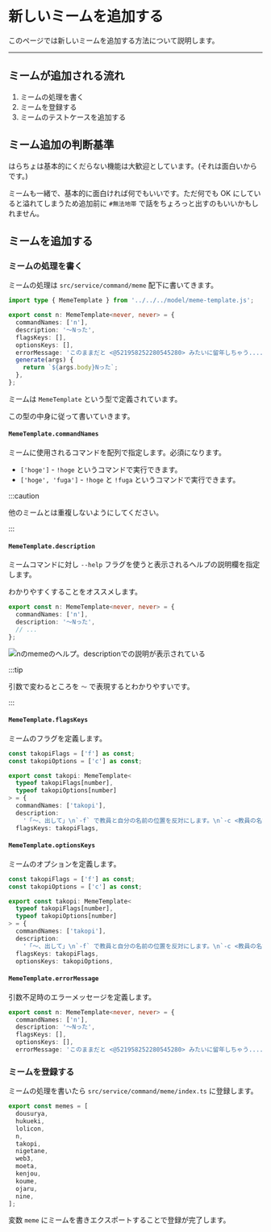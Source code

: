 # 新しいミームを追加する

このページでは新しいミームを追加する方法について説明します。

---

## ミームが追加される流れ

1. ミームの処理を書く
2. ミームを登録する
3. ミームのテストケースを追加する

## ミーム追加の判断基準

はらちょは基本的にくだらない機能は大歓迎としています。(それは面白いからです。)

ミームも一緒で、基本的に面白ければ何でもいいです。ただ何でも OK にしていると溢れてしまうため追加前に `#無法地帯` で話をちょろっと出すのもいいかもしれません。

## ミームを追加する

### ミームの処理を書く

ミームの処理は `src/service/command/meme` 配下に書いてきます。

```ts title="src/service/command/meme/n.ts"
import type { MemeTemplate } from '../../../model/meme-template.js';

export const n: MemeTemplate<never, never> = {
  commandNames: ['n'],
  description: '〜Nった',
  flagsKeys: [],
  optionsKeys: [],
  errorMessage: 'このままだと <@521958252280545280> みたいに留年しちゃう....',
  generate(args) {
    return `${args.body}Nった`;
  },
};
```

ミームは `MemeTemplate` という型で定義されています。

この型の中身に従って書いていきます。

#### `MemeTemplate.commandNames`

ミームに使用されるコマンドを配列で指定します。必須になります。

- `['hoge']` - `!hoge` というコマンドで実行できます。
- `['hoge', 'fuga']` - `!hoge` と `!fuga` というコマンドで実行できます。

:::caution

他のミームとは重複しないようにしてください。

:::

#### `MemeTemplate.description`

ミームコマンドに対し `--help` フラグを使うと表示されるヘルプの説明欄を指定します。

わかりやすくすることをオススメします。

```ts title="src/service/command/meme/n.ts"
export const n: MemeTemplate<never, never> = {
  commandNames: ['n'],
  description: '〜Nった',
  // ...
};
```

![nのmemeのヘルプ。descriptionでの説明が表示されている](../../static/images/meme.jpg)

:::tip

引数で変わるところを `〜` で表現するとわかりやすいです。

:::

#### `MemeTemplate.flagsKeys`

ミームのフラグを定義します。

```ts title="src/service/command/meme/takopi.ts"
const takopiFlags = ['f'] as const;
const takopiOptions = ['c'] as const;

export const takopi: MemeTemplate<
  typeof takopiFlags[number],
  typeof takopiOptions[number]
> = {
  commandNames: ['takopi'],
  description:
    '「〜、出して」\n`-f` で教員と自分の名前の位置を反対にします。\n`-c <教員の名前> <出すもの>`で教員の名前も変更可能です。',
  flagsKeys: takopiFlags,
```

#### `MemeTemplate.optionsKeys`

ミームのオプションを定義します。

```ts title="src/service/command/meme/takopi.ts"
const takopiFlags = ['f'] as const;
const takopiOptions = ['c'] as const;

export const takopi: MemeTemplate<
  typeof takopiFlags[number],
  typeof takopiOptions[number]
> = {
  commandNames: ['takopi'],
  description:
    '「〜、出して」\n`-f` で教員と自分の名前の位置を反対にします。\n`-c <教員の名前> <出すもの>`で教員の名前も変更可能です。',
  flagsKeys: takopiFlags,
  optionsKeys: takopiOptions,
```

#### `MemeTemplate.errorMessage`

引数不足時のエラーメッセージを定義します。

```ts title="src/service/command/meme/n.ts"
export const n: MemeTemplate<never, never> = {
  commandNames: ['n'],
  description: '〜Nった',
  flagsKeys: [],
  optionsKeys: [],
  errorMessage: 'このままだと <@521958252280545280> みたいに留年しちゃう....',
```

### ミームを登録する

ミームの処理を書いたら `src/service/command/meme/index.ts` に登録します。

```ts title="src/service/command/meme/index.ts"
export const memes = [
  dousurya,
  hukueki,
  lolicon,
  n,
  takopi,
  nigetane,
  web3,
  moeta,
  kenjou,
  koume,
  ojaru,
  nine,
];
```

変数 `meme` にミームを書きエクスポートすることで登録が完了します。
